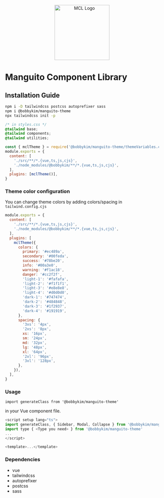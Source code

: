 
<Meta title="Introduction/Installation" />

<p align="center">
  <img width="180" src="public/mcl-logo-square.png" alt="MCL Logo" />
</p>

# Manguito Component Library

## Installation Guide

```zsh
npm i -D tailwindcss postcss autoprefixer sass
npm i @bobbykim/manguito-theme
npx tailwindcss init -p
```

```css
/* in styles.css */
@tailwind base;
@tailwind components;
@tailwind utilities;
```

```js
const { mclTheme } = require('@bobbykim/manguito-theme/themeVariables.cjs')
module.exports = {
  content: [
    './src/**/*.{vue,ts,js,cjs}',
    './node_modules/@bobbykim/**/*.{vue,ts,js,cjs}',
  ],
  plugins: [mclTheme()],
}
```

### Theme color configuration

You can change theme colors by adding colors/spacing in `tailwind.config.cjs`

```js
module.exports = {
  content: [
    './src/**/*.{vue,ts,js,cjs}',
    './node_modules/@bobbykim/**/*.{vue,ts,js,cjs}',
  ],
  plugins: [
    mclTheme({
      colors: {
        primary: '#ec489a',
        secondary: '#00feda',
        success: '#78be20',
        info: '#00a3e0',
        warning: '#f1ac18',
        danger: '#cc2f2f',
        'light-1': '#fafafa',
        'light-2': '#f1f1f1',
        'light-3': '#e8e8e8',
        'light-4': '#d0d0d0',
        'dark-1': '#747474',
        'dark-2': '#484848',
        'dark-3': '#1f2937',
        'dark-4': '#191919',
      },
      spacing: {
        '3xs': '4px',
        '2xs': '8px',
        xs: '16px',
        sm: '24px',
        md: '32px',
        lg: '48px',
        xl: '64px',
        '2xl': '96px',
        '3xl': '128px',
      },
    }),
  ],
}
```

### Usage

`import generateClass from '@bobbykim/manguito-theme'`

in your Vue component file.

```js
<script setup lang="ts">
import generateClass, { Sidebar, Modal, Collapse } from '@bobbykim/manguito-theme'
import type { <Type you need> } from '@bobbykim/manguito-theme'
...
</script>

<template>...</template>
```

### Dependencies

- vue
- tailwindcss
- autoprefixer
- postcss
- sass
